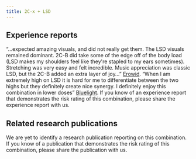 ---
title: 2C-x + LSD
---

## Experience reports

“…expected amazing visuals, and did not really get them. The LSD visuals remained dominant. 2C-B did take some of the edge off of the body load (LSD makes my shoulders feel like they're stapled to my ears sometimes). Stretching was very easy and felt incredible. Music appreciation was classic LSD, but the 2C-B added an extra layer of joy…” [Erowid](https://erowid.org/experiences/exp.php?ID=95945).
“When I am extremely high on LSD it is hard for me to differentiate between the two highs but they definitely create nice synergy. I definitely enjoy this combination in lower doses” [Bluelight](https://bluelight.org/xf/threads/combo-subthread-lsd-2c-b.392958/page-4).
If you know of an experience report that demonstrates the risk rating of this combination, please share the experience report with us.


## Related research publications

We are yet to identify a research publication reporting on this combination. If you know of a publication that demonstrates the risk rating of this combination, please share the publication with us.
